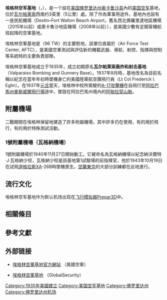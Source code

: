 {{NoteTA
|1=zh-tw:郡;zh-hk:縣;zh-cn:县;
}}
{{Infobox military installation
| name          = 埃格林空军基地
| native_name   = {{lang|en|Eglin Air Force Base}}
| ensign        = Air Force Materiel Command.png
| partof        = [[美国空军器材司令部|美国空军器材司令部]]（AFMC）
| location      = [[瓦尔帕莱索_(佛罗里达州)|瓦尔帕莱索]]
| coordinates   = 
| image         = First F-35 Lightning Arrives at Eglin AFB Florida.jpg
| image_size    = 300px
| caption       = 第一架配屬{{link-en|第33戰鬥機聯隊|33rd Fighter Wing}}（33 FW）的[[F-35閃電II戰鬥機|F-35A閃電II式戰鬥機]]與背景的埃格林空軍基地。攝於2011年7月14日。
| type          = 軍民合用機場
| code          = 
| built         = 1935年
| builder       = 
| materials     = 
| height        = 
| used          = 1935年 – 现在
| demolished    = 
| condition     = 
| owner         = 
| controlled_by = {{air force|USA}}
| garrison      = {{link-en|第96測試飛行聯隊|96th Test Wing}}（96 TW）
| commanders    = 
| occupants     = 
| battles       = 
| events        = 
}}
{{Infobox airport
| name         = 機場-{zh-tw:資訊;zh-cn:信息;}-
| IATA         = VPS
| ICAO         = KVPS
| FAA          = VPS
| elevation-f  = 87
| elevation-m  = 27
| website      = [http://www.eglin.af.mil www.eglin.af.mil]

| latd  =  30 | latm  = 29 | lats  = 22 | latNS  = N
| longd = 086 | longm = 32 | longs = 32 | longEW = W

| pushpin_map            = Florida
| pushpin_mapsize        = 300
| pushpin_map_caption    = 埃格林空軍基地的位置示意圖
| pushpin_label          = ''' '''
| pushpin_label_position = bottom

| r1-number    = 1/19
| r1-length-f  = 10012
| r1-length-m  = 3052
| r1-surface   = Asphalt
| r2-number    = 12/30
| r2-length-f  = 12005
| r2-length-m  = 3659
| r2-surface   = Asphalt/Concrete
| footnotes    = 来源：官方网站<ref name=AFB>[http://www.eglin.af.mil Eglin Air Force Base] {{Wayback|url=http://www.eglin.af.mil/ |date=20201217064233 }}, official site</ref>和[[联邦航空管理局|FAA]]<ref name=FAA>{{FAA-airport|ID=VPS|use=PR|own=MA|site=03534.*A}}, effective 2007-12-20</ref>
}}

'''埃格林空军基地'''（{{lang-en|Eglin Air Force Base}}，{{airport codes|VPS|KVPS|VPS}}），是一个設在[[美国|美国]][[佛罗里达州|佛罗里达州]][[奥卡鲁沙县|奥卡鲁沙县]]內的[[美国空军|美国空军]]基地，位於[[瓦尔帕莱索_(佛罗里达州)|瓦尔帕莱索]]西南约3英里（5公里）處。除了作為軍事用途外，基地內也設有一座民航機場{{link-en|德斯坦－華頓堡海灘機場|Destin–Fort Walton Beach Airport}}（Destin–Fort Walton Beach Airport，舊名西北佛羅里達地區機場（2015年以前）或奧卡魯沙地區機場（2008年以前）），是美國少數有定期客機航班起降的空軍基地。

埃格林空軍基地是{{link-en|第96測試飛行聯隊|96th Test Wing}}（96 TW）的主要駐地，該單位直屬於{{link-en|美國空軍測試中心|Air Force Test Center|空軍測試中心}}（Air Force Test Center, AFTC），是美國空軍測試與評估新的機載武器、導航、射控、指揮與控制等系統時的主要負責部隊{{R|96TW}}。

埃格林空軍基地成立于1935年，成立初期原名'''瓦尔帕莱索轰炸和射击基地'''（Valparaiso Bombing and Gunnery Base）。1937年8月時，基地改名為目前名稱以紀念在當年年初時墜機身亡的美國陸軍航空團飛行員{{link-en|斐德列克·艾溫·埃格林|Frederick I. Eglin|斐德列克·艾溫·埃格林中校}}（Lt Col Frederick I. Eglin）。在1937年[[元旦|元旦]]當天，埃格林中校所駕駛的[[A-17攻擊機|A-17攻擊機]]在自{{link-en|蘭利空軍基地|Langley Air Force Base|蘭利}}飛行至[[阿拉巴馬州|阿拉巴馬州]][[麥斯威爾飛行場|麥斯威爾飛行場]]途中，墜毀在阿拉巴馬州境內的[[阿帕拉契山脈|阿帕拉契山脈]]{{R|FIEglin}}。

==附屬機場==
二戰期間在埃格林保留地建造了許多附屬機場，其中許多仍在使用，有的用於飛行，有的用於特殊測試活動。

===1號附屬機場（瓦格納機場）===
1號附屬機場於1940年11月27日開始動工。它被命名為瓦格納機場以紀念納沃爾特·J·瓦格納少校，瓦格納少校是該基地第1試驗場的前指揮官，他於1943年10月19日在試飛[[道格拉斯飞行器公司|道格拉斯]]XA-26B時墜機喪生。[[空襲東京|空襲東京]]的大部分訓練都在此地進行。

<!--== 图片欣赏 ==
[[Image:33fw-f15-eglin.jpg|thumb]]
[[Image:33dog-f-15-1.jpg|thumb]]飞越一个阿拉斯加山脉，且正在部署到位于[[阿拉斯加州|阿拉斯加州]]的[[埃尔门多夫空军基地|埃尔门多夫空军基地]]。]]
[[Image:KC-10_Extender_(2151957820).jpg|thumb]]正在给一架来自埃格林空军基地第40飞行测试中队的[[F-16|F-16“战隼”]]进行空中加油，摄于空气和空间力量99年世博会上。]]
[[Image:Crew_chief_marshals_an_F-15_Eagle_during_a_33rd_Fighter_Wing_exercise_Eglin_AFB.jpg|thumb]]，且在准备起飞的模拟名为“高尚的鹰行动”的任务训练于第33战斗机联队。]]
-->

== 流行文化 ==
埃格林空军基地作为默认机场出现在[[飞行模拟器|飞行模拟器]][[FSX|Prepar3D]]中。

==相關條目==
{{Portal|美国军事}}

== 參考文獻 ==
{{Reflist|refs=
<ref name="96TW">{{Cite web |url=http://www.eglin.af.mil/About-Us/Fact-Sheets/Display/Article/390959/96th-test-wing/ |title=96th Test Wing |language=en |archiveurl=https://web.archive.org/web/20170618100545/http://www.eglin.af.mil/About-Us/Fact-Sheets/Display/Article/390959/96th-test-wing/ |archivedate=2017-06-18 |publisher=美國空軍 |date= |accessdate=2018-07-27 |dead-url=no }}</ref>

<ref name="FIEglin">{{Cite web |url=http://www.eglin.af.mil/News/Article-Display/Article/392396/paying-homage-to-eglin-namesake/ |title=Paying homage to Eglin namesake |language=en |archiveurl=https://web.archive.org/web/20180727091605/http://www.eglin.af.mil/News/Article-Display/Article/392396/paying-homage-to-eglin-namesake/ |archivedate=2018-07-27 |publisher=美國空軍 |date= |accessdate=2018-07-27 |dead-url=no }}</ref>
|
<ref> Angell, Joseph W., "History of the Army Air Forces Proving Ground Command – Part One – Historical Outline 1933–1944", The Historical Branch, Army Air Forces Proving Ground Command, Eglin Field, Florida, 1944, reprint by Office of History, Munitions Systems Division, Eglin AFB, Florida, 1989</ref>

<ref>Knaack, Marcelle Size (1978) ''Encyclopedia of US Air Force Aircraft and Missile Systems, Vol. 1, Post-World War Two Fighters, 1945–1973''. Washington, DC: Office of Air Force History, 1978. {{ISBN|0-912799-59-5}}</ref>

<ref>Knaack, Marcelle Size (1988) ''Post-World War II Bombers, 1945–1973''. Washington, DC: Office of Air Force History, 1988, {{ISBN|0-16-002260-6}}</ref>

<ref>Maurer, Maurer. ''Air Force Combat Units Of World War II''. Washington, DC: U.S. Government Printing Office 1961 (republished 1983, Office of Air Force History, {{ISBN|0-912799-02-1}}).</ref>

<ref>Ravenstein, Charles A. ''Air Force Combat Wings Lineage and Honors Histories 1947–1977''. Maxwell Air Force Base, Alabama: Office of Air Force History 1984. {{ISBN|0-912799-12-9}}.</ref>

<ref>Mueller, Robert, ''Air Force Bases Vol. I, Active Air Force Bases Within the United States of America on 17 September 1982'', Office of Air Force History, 1989</ref>

<ref>Martin, Patrick, ''Tail Code: The Complete History of USAF Tactical Aircraft Tail Code Markings'', 1994</ref>

<ref>{{Cite web |url=http://home.att.net/~jbaugher/usafserials.html |title=USAAS-USAAC-USAAF-USAF Aircraft Serial Numbers—1908 to present |accessdate=2010-01-22 |archive-date=2010-01-22 |archive-url=https://web.archive.org/web/20100122091735/http://home.att.net/~jbaugher/usafserials.html |dead-url=no }}</ref>

<ref> Shaw, Frederick J. (2004), Locating Air Force Base Sites History’s Legacy, Air Force History and Museums Program, United States Air Force, Washington DC, 2004.</ref>

<ref> Manning, Thomas A. (2005), History of Air Education and Training Command, 1942–2002.  Office of History and Research, Headquarters, AETC, Randolph AFB, Texas  ASIN: B000NYX3PC</ref>

<ref>Pfau, Richard A., and Greenhalgh Jr., William H., [http://www.afhso.af.mil/shared/media/document/AFD-110323-015.pdf "The Air Force in Southeast Asia: The B-57G Tropic Moon III 1967–1972"] {{Wayback|url=http://www.afhso.af.mil/shared/media/document/AFD-110323-015.pdf |date=20161123150424 }}, Office of Air Force History, Headquarters USAF, 1978</ref>
}}

== 外部链接 ==
{{Commonscat|Eglin Air Force Base|埃格林空军基地}}
* {{en}}[http://www.eglin.af.mil/ 埃格林空軍基地官方網站] {{Wayback|url=http://www.eglin.af.mil/ |date=20201217064233 }}（美國空軍）
* {{en}}[https://www.globalsecurity.org/military/facility/eglin.htm 埃格林空軍基地] {{Wayback|url=https://www.globalsecurity.org/military/facility/eglin.htm |date=20181226022650 }}（GlobalSecurity）

{{DEFAULTSORT:Eglin AFB}}
[[Category:1935年美國建立|Category:1935年美國建立]]
[[Category:美国空军基地|Category:美国空军基地]]
[[Category:佛罗里达州|Category:佛罗里达州]]
[[Category:佛罗里达州机场|Category:佛罗里达州机场]]